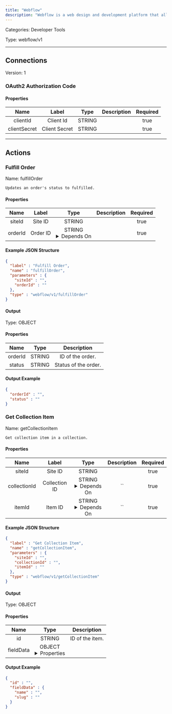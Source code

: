 ```yaml
---
title: "Webflow"
description: "Webflow is a web design and development platform that allows users to build responsive websites visually without writing code."
---
```



Categories: Developer Tools


Type: webflow/v1

<hr />



## Connections

Version: 1


### OAuth2 Authorization Code

#### Properties

|      Name       |      Label     |     Type     |     Description     | Required |
|:---------------:|:--------------:|:------------:|:-------------------:|:--------:|
| clientId | Client Id | STRING |  | true |
| clientSecret | Client Secret | STRING |  | true |





<hr />



## Actions


### Fulfill Order
Name: fulfillOrder

`Updates an order's status to fulfilled.`

#### Properties

|      Name       |      Label     |     Type     |     Description     | Required |
|:---------------:|:--------------:|:------------:|:-------------------:|:--------:|
| siteId | Site ID | STRING |  | true |
| orderId | Order ID | STRING <details> <summary> Depends On </summary> siteId </details> |  | true |

#### Example JSON Structure
```json
{
  "label" : "Fulfill Order",
  "name" : "fulfillOrder",
  "parameters" : {
    "siteId" : "",
    "orderId" : ""
  },
  "type" : "webflow/v1/fulfillOrder"
}
```

#### Output



Type: OBJECT


#### Properties

|     Name     |     Type     |     Description     |
|:------------:|:------------:|:-------------------:|
| orderId | STRING | ID of the order. |
| status | STRING | Status of the order. |




#### Output Example
```json
{
  "orderId" : "",
  "status" : ""
}
```


### Get Collection Item
Name: getCollectionItem

`Get collection item in a collection.`

#### Properties

|      Name       |      Label     |     Type     |     Description     | Required |
|:---------------:|:--------------:|:------------:|:-------------------:|:--------:|
| siteId | Site ID | STRING |  | true |
| collectionId | Collection ID | STRING <details> <summary> Depends On </summary> siteId </details> | `` | true |
| itemId | Item  ID | STRING <details> <summary> Depends On </summary> collectionId, siteId </details> | `` | true |

#### Example JSON Structure
```json
{
  "label" : "Get Collection Item",
  "name" : "getCollectionItem",
  "parameters" : {
    "siteId" : "",
    "collectionId" : "",
    "itemId" : ""
  },
  "type" : "webflow/v1/getCollectionItem"
}
```

#### Output



Type: OBJECT


#### Properties

|     Name     |     Type     |     Description     |
|:------------:|:------------:|:-------------------:|
| id | STRING | ID of the item. |
| fieldData | OBJECT <details> <summary> Properties </summary> &#123;STRING\(name), STRING\(slug)&#125; </details> |  |




#### Output Example
```json
{
  "id" : "",
  "fieldData" : {
    "name" : "",
    "slug" : ""
  }
}
```




